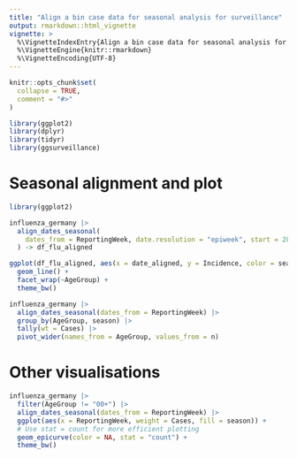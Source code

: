 ```yaml
---
title: "Align a bin case data for seasonal analysis for surveillance"
output: rmarkdown::html_vignette
vignette: >
  %\VignetteIndexEntry{Align a bin case data for seasonal analysis for surveillance}
  %\VignetteEngine{knitr::rmarkdown}
  %\VignetteEncoding{UTF-8}
---
```


```r
knitr::opts_chunk$set(
  collapse = TRUE,
  comment = "#>"
)
```

```r
library(ggplot2)
library(dplyr)
library(tidyr)
library(ggsurveillance)
```

# Seasonal alignment and plot
```r
library(ggplot2)

influenza_germany |>
  align_dates_seasonal(
    dates_from = ReportingWeek, date.resolution = "epiweek", start = 28
  ) -> df_flu_aligned

ggplot(df_flu_aligned, aes(x = date_aligned, y = Incidence, color = season)) +
  geom_line() +
  facet_wrap(~AgeGroup) +
  theme_bw()
```

```r
influenza_germany |>
  align_dates_seasonal(dates_from = ReportingWeek) |>
  group_by(AgeGroup, season) |>
  tally(wt = Cases) |>
  pivot_wider(names_from = AgeGroup, values_from = n)
```


# Other visualisations
```r
influenza_germany |>
  filter(AgeGroup != "00+") |>
  align_dates_seasonal(dates_from = ReportingWeek) |>
  ggplot(aes(x = ReportingWeek, weight = Cases, fill = season)) + 
  # Use stat = count for more efficient plotting
  geom_epicurve(color = NA, stat = "count") +
  theme_bw()
```

